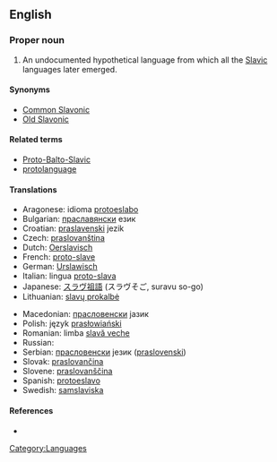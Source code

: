 ==English==

{{wikipedia}}

===Proper noun===
{{en-proper noun|sg=[[proto|Proto]]-[[Slavic]]}}

# An undocumented hypothetical language from which all the [[Slavic]] languages later emerged.

====Synonyms====
* [[Common Slavonic]]
* [[Old Slavonic]]

====Related terms====
* [[Proto-Balto-Slavic]]
* [[protolanguage]]

====Translations====
{{trans-top|Proto-Slavic}}
*Aragonese: idioma [[protoeslabo]] {{m}}
*Bulgarian: [[праславянски]] език {{m}}
*Croatian: [[praslavenski]] jezik {{m}}
*Czech: [[praslovanština]] {{f}}
*Dutch: [[Oerslavisch]]
*French: [[proto-slave]] {{m}}
*German: [[Urslawisch]] {{n}}
*Italian: lingua [[proto-slava]] {{f}}
*Japanese: [[スラヴ祖語]] (スラヴそご, suravu so-go)
*Lithuanian: [[slavų prokalbė]]
{{trans-mid}}
*Macedonian: [[прасловенски]] јазик {{m}}
*Polish: język [[prasłowiański]] {{m}}
*Romanian: limba [[slavă veche]] {{f}}
*Russian: {{t|ru|праславянский язык|tr=praslavjánkij jazýk|m}}
*Serbian: [[прасловенски]] језик ([[praslovenski]]) {{m}}
*Slovak: [[praslovančina]] {{f}}
*Slovene: [[praslovanščina]] {{f}}
*Spanish: [[protoeslavo]] {{m}}
*Swedish: [[samslaviska]] {{c}}
{{trans-bottom}}

====References====
* {{pedialite|Proto-Slavic language}}

[[Category:Languages]]